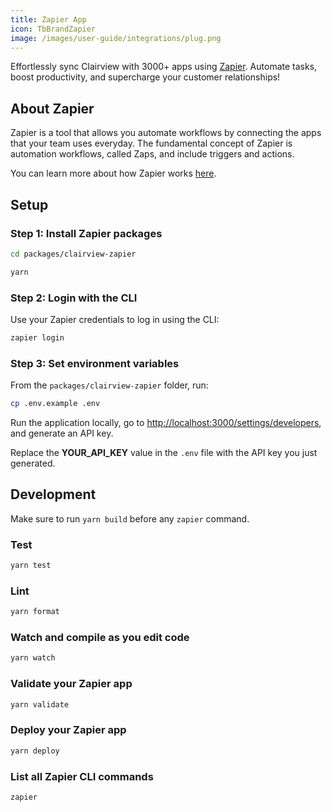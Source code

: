 ```yaml
---
title: Zapier App
icon: TbBrandZapier
image: /images/user-guide/integrations/plug.png
---
```


Effortlessly sync Clairview with 3000+ apps using [Zapier](https://zapier.com/). Automate tasks, boost productivity, and supercharge your customer relationships!

## About Zapier

Zapier is a tool that allows you automate workflows by connecting the apps that your team uses everyday. The fundamental concept of Zapier is automation workflows, called Zaps, and include triggers and actions. 

You can learn more about how Zapier works [here](https://zapier.com/how-it-works).  

## Setup

### Step 1: Install Zapier packages

```bash
cd packages/clairview-zapier

yarn
```

### Step 2: Login with the CLI

Use your Zapier credentials to log in using the CLI: 

```bash
zapier login
```

### Step 3: Set environment variables

From the `packages/clairview-zapier` folder, run:

```bash
cp .env.example .env
```
Run the application locally, go to [http://localhost:3000/settings/developers](http://localhost:3000/settings/developers/api-keys), and generate an API key.

Replace the **YOUR_API_KEY** value in the `.env` file with the API key you just generated.

## Development

<ArticleWarning>

Make sure to run `yarn build` before any `zapier` command.

</ArticleWarning>

### Test
```bash
yarn test
```
### Lint
```bash
yarn format
```
### Watch and compile as you edit code
```bash
yarn watch
```
### Validate your Zapier app
```bash
yarn validate
```
### Deploy your Zapier app 
```bash
yarn deploy
```
### List all Zapier CLI commands
```bash
zapier
``` 

<ArticleEditContent></ArticleEditContent>
